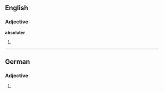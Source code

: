 ==English==

===Adjective===
'''absoluter'''

# {{context|rare}} {{comparative of|absolute}}

----

==German==

===Adjective===
{{head|de|adjective form}}

# {{inflected form of|absolut|lang=de}}